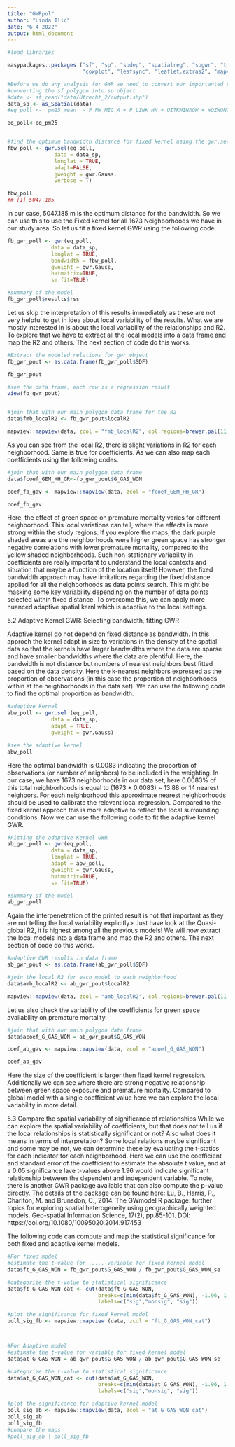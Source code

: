 ---
title: "GWRpol"
author: "Linda Ilic"
date: "6 4 2022"
output: html_document
---
```{r}
#load libraries

easypackages::packages ("sf", "sp", "spdep", "spatialreg", "spgwr", "tmap", "mapview", "car", "RColorBrewer", "tidyverse", 
                        "cowplot", "leafsync", "leaflet.extras2", "mapview")

```

```{r}
#Before we do any analysis for GWR we need to convert our importanted sf object into a sp spatial object. As the spgwr package usually works on sp objects
#converting the sf polygon into sp object
#data <- st_read("data/Utrecht_2/output.shp")
data_sp <- as_Spatial(data)
#eq_poll <-  pm25_mean  ~ P_NW_MIG_A + P_LINK_HH + UITKMINAOW + WOZWONING +  GEM_HH_GR + HH_EENOUD + OAD + INW_65PL +INW_014 + GEBOORTE + P_WE_MIG_A + TOTHH_MPZK + WON_NBEW + WONVOOR45+WON_HCORP +WON_NBEW + WON_MRGEZ + P_HINK_HH +AV1_CAFE

eq_poll<-eq_pm25


#find the optimum bandwidth distance for fixed kernel using the gwr.sel() function from spgwr package
fbw_poll <- gwr.sel(eq_poll, 
               data = data_sp,
               longlat = TRUE,
               adapt=FALSE, 
               gweight = gwr.Gauss, 
               verbose = T)

fbw_poll
## [1] 5047.185
```

In our case, 5047.185 m is the optimum distance for the bandwidth. So we can use this to use the Fixed kernel for all 1673 Neighborhoods we have in our study area. So let us fit a fixed kernel GWR using the following code.


```{r}
fb_gwr_poll <- gwr(eq_poll, 
              data = data_sp,
              longlat = TRUE,
              bandwidth = fbw_poll, 
              gweight = gwr.Gauss,
              hatmatrix=TRUE, 
              se.fit=TRUE)

#summary of the model
fb_gwr_poll$results$rss


```
Let us skip the interpretation of this results immediately as these are not very helpful to get in idea about local variability of the results. What we are mostly interested in is about the local variability of the relationships and R2. To explore that we have to extract all the local models into a data frame and map the R2 and others. The next section of code do this works.

```{r}

#Extract the modeled relations for gwr object
fb_gwr_pout <- as.data.frame(fb_gwr_poll$SDF)

fb_gwr_pout

#see the data frame, each row is a regression result
view(fb_gwr_pout)


#join that with our main polygon data frame for the R2
data$fmb_localR2 <- fb_gwr_pout$localR2

mapview::mapview(data, zcol = "fmb_localR2", col.regions=brewer.pal(11, "RdYlGn"))


```

As you can see from the local R2, there is slight variations in R2 for each neighborhood. Same is true for coefficients. As we can also map each coefficients using the following codes.

```{r}
#join that with our main polygon data frame 
data$fcoef_GEM_HH_GR<-fb_gwr_pout$G_GAS_WON

coef_fb_gav <- mapview::mapview(data, zcol = "fcoef_GEM_HH_GR")

coef_fb_gav

```
Here, the effect of green space on premature mortality varies for different neighborhood. This local variations can tell, where the effects is more strong within the study regions. If you explore the maps, the dark purple shaded areas are the neighborhoods were higher green space has stronger negative correlations with lower premature mortality, compared to the yellow shaded neighborhoods. Such non-stationary variability in coefficients are really important to understand the local contexts and situation that maybe a function of the location itself! However, the fixed bandwidth approach may have limitations regarding the fixed distance applied for all the neighborhoods as data points search. This might be masking some key variability depending on the number of data points selected within fixed distance. To overcome this, we can apply more nuanced adaptive spatial kernl which is adaptive to the local settings.



5.2 Adaptive Kernel GWR: Selecting bandwidth, fitting GWR

Adaptive kernel do not depend on fixed distance as bandwidth. In this approch the kernel adapt in size to variations in the density of the spatial data so that the kernels have larger bandwidths where the data are sparse and have smaller bandwidths where the data are plentiful. Here, the bandwidth is not distance but numbers of nearest neighbors best fitted based on the data density. Here the k-nearest neighbors expressed as the proportion of observations (in this case the proportion of neighborhoods within at the neighborhoods in the data set). We can use the following code to find the optimal proportion as bandwidth.


```{r}
#adaptive kernel
abw_poll <- gwr.sel (eq_poll, 
              data = data_sp,
              adapt = TRUE, 
              gweight = gwr.Gauss)

#see the adaptive kernel 
abw_poll


```
Here the optimal bandwidth is 0.0083 indicating the proportion of observations (or number of neighbors) to be included in the weighting. In our case, we have 1673 neighborhoods in our data set, here 0.0083% of this total neighborhoods is equal to (1673 * 0.0083) ~ 13.88 or 14 nearest neighbors. For each neighborhood this approximate nearest neighborhoods should be used to calibrate the relevant local regression. Compared to the fixed kernel approch this is more adaptive to reflect the local surrounding conditions. Now we can use the following code to fit the adaptive kernel GWR.

```{r}

#Fitting the adaptive Kernel GWR
ab_gwr_poll <- gwr(eq_poll, 
              data = data_sp,
              longlat = TRUE,
              adapt = abw_poll, 
              gweight = gwr.Gauss,
              hatmatrix=TRUE, 
              se.fit=TRUE)

#summary of the model
ab_gwr_poll


```
Again the interpenetration of the printed result is not that important as they are not telling the local variability explicitly> Just have look at the Quasi-global R2, it is highest among all the previous models! We will now extract the local models into a data frame and map the R2 and others. The next section of code do this works.


```{r}
#adaptive GWR results in data frame
ab_gwr_pout <- as.data.frame(ab_gwr_poll$SDF)

#join the local R2 for each model to each neighborhood
data$amb_localR2 <- ab_gwr_pout$localR2

mapview::mapview(data, zcol = "amb_localR2", col.regions=brewer.pal(11, "RdYlGn")) 

```
Let us also check the variability of the coefficients for green space availability on premature mortality.

```{r}
#join that with our main polygon data frame 
data$acoef_G_GAS_WON = ab_gwr_pout$G_GAS_WON  

coef_ab_gav <- mapview::mapview(data, zcol = "acoef_G_GAS_WON")

coef_ab_gav

```
Here the size of the coefficient is larger then fixed kernel regression. Additionally we can see where there are strong negative relationship between green space exposure and premature mortality. Compared to global model with a single coefficient value here we can explore the local variability in more detail.

5.3 Compare the spatial variability of significance of relationships While we can explore the spatial variability of coefficients, but that does not tell us if the local relationships is statistically significant or not? Also what does it means in terms of interpretation? Some local relations maybe significant and some may be not, we can determine these by evaluating the t-statics for each indicator for each neighborhood. Here we can use the coefficient and standard error of the coefficient to estimate the absolute t value, and at a 0.05 significance lave t-values above 1.96 would indicate significant relationship between the dependent and independent variable. To note, there is another GWR package available that can also compute the p-value directly. The details of the package can be found here: Lu, B., Harris, P., Charlton, M. and Brunsdon, C., 2014. The GWmodel R package: further topics for exploring spatial heterogeneity using geographically weighted models. Geo-spatial Information Science, 17(2), pp.85-101. DOI: https://doi.org/10.1080/10095020.2014.917453

The following code can compute and map the statistical significance for both fixed and adaptive kernel models.


```{r}
#For fixed model
#estimate the t-value for ..... variable for fixed kernel model
data$ft_G_GAS_WON = fb_gwr_pout$G_GAS_WON / fb_gwr_pout$G_GAS_WON_se

#categorize the t-value to statistical significance
data$ft_G_GAS_WON_cat <- cut(data$ft_G_GAS_WON,
                             breaks=c(min(data$ft_G_GAS_WON), -1.96, 1.96, max(data$ft_G_GAS_WON)),
                             labels=c("sig","nonsig", "sig"))

#plot the significance for fixed kernel model
poll_sig_fb <- mapview::mapview (data, zcol = "ft_G_GAS_WON_cat")



#For Adaptive model
#estimate the t-value for variable for fixed kernel model
data$at_G_GAS_WON = ab_gwr_pout$G_GAS_WON / ab_gwr_pout$G_GAS_WON_se

#categorize the t-value to statistical significance
data$at_G_GAS_WON_cat <- cut(data$at_G_GAS_WON,
                             breaks=c(min(data$at_G_GAS_WON), -1.96, 1.96, max(data$at_G_GAS_WON)),
                             labels=c("sig","nonsig", "sig"))

#plot the significance for adaptive kernel model
poll_sig_ab <- mapview::mapview(data, zcol = "at_G_GAS_WON_cat")
poll_sig_ab
poll_sig_fb
#compare the maps
#poll_sig_ab | poll_sig_fb
```


